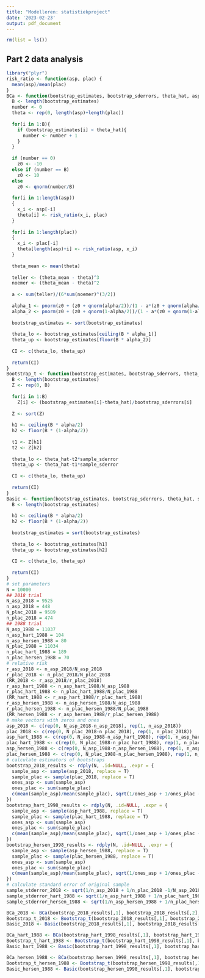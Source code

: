 ```yaml
---
title: "Modelleren: statistiekproject"
date: '2023-02-23'
output: pdf_document
---
```


```r
rm(list = ls())
```

## Part 2 data analysis

```r
library("plyr")
risk_ratio <- function(asp, plac) {
  mean(asp)/mean(plac)
}
BCa <- function(bootstrap_estimates, bootstrap_sderrors, theta_hat, asp, plac, sample_sderror, alpha) {
  B <- length(bootstrap_estimates)
  number <- 0
  theta <- rep(0, length(asp)+length(plac))
  
  for(i in 1:B){
    if (bootstrap_estimates[i] < theta_hat){
      number <- number + 1
    }
  }
  
  if (number == 0)
    z0 <- -10
  else if (number == B)
    z0 <- 10
  else
    z0 <- qnorm(number/B)
  
  for(i in 1:length(asp))
  {
    x_i <- asp[-i]
    theta[i] <- risk_ratio(x_i, plac)
  }
  
  for(i in 1:length(plac))
  {
    x_i <- plac[-i]
    theta[length(asp)+i] <- risk_ratio(asp, x_i)
  }
  
  theta_mean <- mean(theta)
  
  teller <- (theta_mean - theta)^3
  noemer <- (theta_mean - theta)^2
  
  a <- sum(teller)/(6*sum(noemer)^(3/2))
  
  alpha_1 <- pnorm(z0 + (z0 + qnorm(alpha/2))/(1 - a*(z0 + qnorm(alpha/2))))
  alpha_2 <- pnorm(z0 + (z0 + qnorm(1-alpha/2))/(1 - a*(z0 + qnorm(1-alpha/2))))
  
  bootstrap_estimates <- sort(bootstrap_estimates)
  
  theta_lo <- bootstrap_estimates[ceiling(B * alpha_1)]
  theta_up <- bootstrap_estimates[floor(B * alpha_2)]
  
  CI <- c(theta_lo, theta_up)
  
  return(CI)
}
Bootstrap_t <- function(bootstrap_estimates, bootstrap_sderrors, theta_hat, sample_sderror, alpha) {
  B <- length(bootstrap_estimates)
  Z <- rep(0, B)
  
  for(i in 1:B)
    Z[i] <- (bootstrap_estimates[i]-theta_hat)/bootstrap_sderrors[i]
  
  Z <- sort(Z)
  
  h1 <- ceiling(B * alpha/2)
  h2 <- floor(B * (1-alpha/2))
  
  t1 <- Z[h1]
  t2 <- Z[h2]
  
  theta_lo <- theta_hat-t2*sample_sderror
  theta_up <- theta_hat-t1*sample_sderror
  
  CI <- c(theta_lo, theta_up)
  
  return(CI)
}   
Basic <- function(bootstrap_estimates, bootstrap_sderrors, theta_hat, sample_sderror, alpha) {
  B <- length(bootstrap_estimates)
  
  h1 <- ceiling(B * alpha/2)
  h2 <- floor(B * (1-alpha/2))
  
  bootstrap_estimates = sort(bootstrap_estimates)
  
  theta_lo <- bootstrap_estimates[h1]
  theta_up <- bootstrap_estimates[h2]
  
  CI <- c(theta_lo, theta_up)
  
  return(CI)
}
# set parameters
N = 10000
## 2018 trial
N_asp_2018 = 9525
n_asp_2018 = 448
N_plac_2018 = 9589
n_plac_2018 = 474
## 1988 trial
N_asp_1988 = 11037
n_asp_hart_1988 = 104
n_asp_hersen_1988 = 80
N_plac_1988 = 11034
n_plac_hart_1988 = 189
n_plac_hersen_1988 = 70
# relative risk 
r_asp_2018 <- n_asp_2018/N_asp_2018
r_plac_2018 <- n_plac_2018/N_plac_2018
(RR_2018 <- r_asp_2018/r_plac_2018)
r_asp_hart_1988 <- n_asp_hart_1988/N_asp_1988
r_plac_hart_1988 <- n_plac_hart_1988/N_plac_1988
(RR_hart_1988 <- r_asp_hart_1988/r_plac_hart_1988)
r_asp_hersen_1988 <- n_asp_hersen_1988/N_asp_1988
r_plac_hersen_1988 <- n_plac_hersen_1988/N_plac_1988
(RR_hersen_1988 <- r_asp_hersen_1988/r_plac_hersen_1988)
# make vectors with zeros and ones
asp_2018 <- c(rep(0, N_asp_2018-n_asp_2018), rep(1, n_asp_2018))
plac_2018 <- c(rep(0, N_plac_2018-n_plac_2018), rep(1, n_plac_2018))
asp_hart_1988 <- c(rep(0, N_asp_1988-n_asp_hart_1988), rep(1, n_asp_hart_1988))
plac_hart_1988 <- c(rep(0, N_plac_1988-n_plac_hart_1988), rep(1, n_plac_hart_1988))
asp_hersen_1988 <- c(rep(0, N_asp_1988-n_asp_hersen_1988), rep(1, n_asp_hersen_1988))
plac_hersen_1988 <- c(rep(0, N_plac_1988-n_plac_hersen_1988), rep(1, n_plac_hersen_1988))
# calculate estimators of bootstraps
bootstrap_2018_results <- rdply(N, .id=NULL, .expr = {
  sample_asp <- sample(asp_2018, replace = T)
  sample_plac <- sample(plac_2018, replace = T)
  ones_asp <- sum(sample_asp)
  ones_plac <- sum(sample_plac)
  c(mean(sample_asp)/mean(sample_plac), sqrt(1/ones_asp + 1/ones_plac -1/N_asp_2018 - 1/N_plac_2018))
})
bootstrap_hart_1998_results <- rdply(N, .id=NULL, .expr = {
  sample_asp <- sample(asp_hart_1988, replace = T)
  sample_plac <- sample(plac_hart_1988, replace = T)
  ones_asp <- sum(sample_asp)
  ones_plac <- sum(sample_plac)
  c(mean(sample_asp)/mean(sample_plac), sqrt(1/ones_asp + 1/ones_plac -1/N_asp_1988 - 1/N_plac_1988))
})
bootstrap_hersen_1998_results <- rdply(N, .id=NULL, .expr = {
  sample_asp <- sample(asp_hersen_1988, replace = T)
  sample_plac <- sample(plac_hersen_1988, replace = T)
  ones_asp <- sum(sample_asp)
  ones_plac <- sum(sample_plac)
  c(mean(sample_asp)/mean(sample_plac), sqrt(1/ones_asp + 1/ones_plac -1/N_asp_1988 - 1/N_plac_1988))
})
# calculate standard error of original sample
sample_stderror_2018 <- sqrt(1/n_asp_2018 + 1/n_plac_2018 -1/N_asp_2018 - 1/N_plac_2018)
sample_stderror_hart_1988 <- sqrt(1/n_asp_hart_1988 + 1/n_plac_hart_1988 -1/N_asp_1988 - 1/N_plac_1988)
sample_stderror_hersen_1988 <- sqrt(1/n_asp_hersen_1988 + 1/n_plac_hersen_1988 -1/N_asp_1988 - 1/N_plac_1988)

BCa_2018 <- BCa(bootstrap_2018_results[,1], bootstrap_2018_results[,2], RR_2018, asp_2018, plac_2018, sample_stderror_2018, 0.05)
Bootstrap_t_2018 <- Bootstrap_t(bootstrap_2018_results[,1], bootstrap_2018_results[,2], RR_2018, sample_stderror_2018, 0.05)
Basic_2018 <- Basic(bootstrap_2018_results[,1], bootstrap_2018_results[,2], RR_2018, sample_stderror_2018, 0.05)

BCa_hart_1988 <- BCa(bootstrap_hart_1998_results[,1], bootstrap_hart_1998_results[,2], RR_hart_1988, asp_hart_1988, plac_hart_1988, sample_stderror_hart_1988, 0.05)
Bootstrap_t_hart_1988 <- Bootstrap_t(bootstrap_hart_1998_results[,1], bootstrap_hart_1998_results[,2], RR_hart_1988, sample_stderror_hart_1988, 0.05)
Basic_hart_1988 <- Basic(bootstrap_hart_1998_results[,1], bootstrap_hart_1998_results[,2], RR_hart_1988, sample_stderror_hart_1988, 0.05)

BCa_hersen_1988 <- BCa(bootstrap_hersen_1998_results[,1], bootstrap_hersen_1998_results[,2], RR_hersen_1988, asp_hersen_1988, plac_hersen_1988, sample_stderror_hersen_1988, 0.05)
Bootstrap_t_hersen_1988 <- Bootstrap_t(bootstrap_hersen_1998_results[,1], bootstrap_hersen_1998_results[,2], RR_hersen_1988, sample_stderror_hersen_1988, 0.05)
Basic_hersen_1988 <- Basic(bootstrap_hersen_1998_results[,1], bootstrap_hersen_1998_results[,2], RR_hersen_1988, sample_stderror_hersen_1988, 0.05)
```
